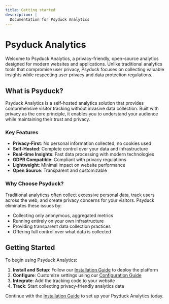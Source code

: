 ```yaml
---
title: Getting started
description: |
  Documentation for Psyduck Analytics
---
```


# Psyduck Analytics

Welcome to Psyduck Analytics, a privacy-friendly, open-source analytics designed for modern websites and applications. Unlike traditional analytics tools that compromise user privacy, Psyduck focuses on collecting valuable insights while respecting user privacy and data protection regulations.

## What is Psyduck?

Psyduck Analytics is a self-hosted analytics solution that provides comprehensive visitor tracking without invasive data collection. Built with privacy as the core principle, it enables you to understand your audience while maintaining their trust and privacy.

### Key Features

- **Privacy-First**: No personal information collected, no cookies used
- **Self-Hosted**: Complete control over your data and infrastructure
- **Real-time Insights**: Fast data processing with modern technologies
- **GDPR Compatible**: Compliant with privacy regulations
- **Lightweight**: Minimal impact on website performance
- **Open Source**: Transparent and customizable

### Why Choose Psyduck?

Traditional analyticss often collect excessive personal data, track users across the web, and create privacy concerns for your visitors. Psyduck eliminates these issues by:

- Collecting only anonymous, aggregated metrics
- Running entirely on your own infrastructure
- Providing transparent data collection practices
- Offering full control over what data is collected

## Getting Started

To begin using Psyduck Analytics:

1. **Install and Setup**: Follow our [Installation Guide](/docs/installation) to deploy the platform
2. **Configure**: Customize settings using our [Configuration Guide](/docs/configuration)
3. **Integrate**: Add the tracking code to your website
4. **Track**: Start collecting privacy-friendly analytics data

Continue with the [Installation Guide](/docs/installation) to set up your Psyduck Analytics today.
